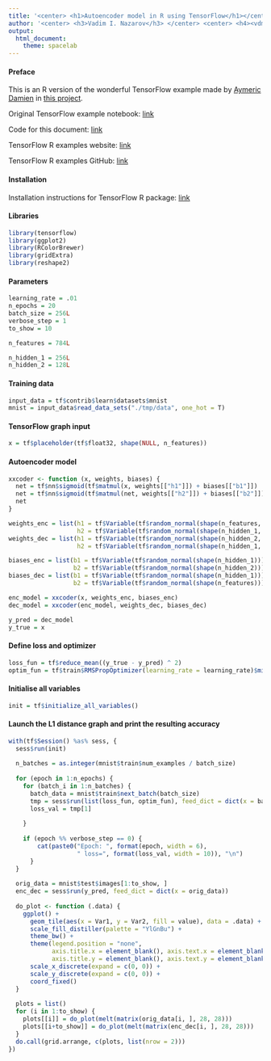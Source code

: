 ```yaml
---
title: '<center> <h1>Autoencoder model in R using TensorFlow</h1></center>'
author: '<center> <h3>Vadim I. Nazarov</h3> </center> <center> <h4><vdm.nazarov@gmail.com></h4> </center>'
output: 
  html_document: 
    theme: spacelab
---
```


#### Preface
This is an R version of the wonderful TensorFlow example made by [Aymeric Damien](https://github.com/aymericdamien) in [this project](https://github.com/aymericdamien/TensorFlow-Examples/).

Original TensorFlow example notebook: [link](https://github.com/aymericdamien/TensorFlow-Examples/blob/master/notebooks/3_NeuralNetworks/autoencoder.ipynb)

Code for this document: [link](https://github.com/vadimnazarov/tensorflow-r-examples/3_NeuralNetworks/autoencoder.Rmd)

TensorFlow R examples website: [link](https://vadimnazarov.github.io/tensorflow-r-examples/)

TensorFlow R examples GitHub: [link](https://github.com/vadimnazarov/tensorflow-r-examples/)

#### Installation
Installation instructions for TensorFlow R package: [link](https://rstudio.github.io/tensorflow/)

#### Libraries
```r
library(tensorflow)
library(ggplot2)
library(RColorBrewer)
library(gridExtra)
library(reshape2)
```

#### Parameters
```r
learning_rate = .01
n_epochs = 20
batch_size = 256L
verbose_step = 1
to_show = 10

n_features = 784L

n_hidden_1 = 256L
n_hidden_2 = 128L
```

#### Training data
```r
input_data = tf$contrib$learn$datasets$mnist
mnist = input_data$read_data_sets("./tmp/data", one_hot = T)
```

#### TensorFlow graph input
```r
x = tf$placeholder(tf$float32, shape(NULL, n_features))
```

#### Autoencoder model
```r
xxcoder <- function (x, weights, biases) {
  net = tf$nn$sigmoid(tf$matmul(x, weights[["h1"]]) + biases[["b1"]])
  net = tf$nn$sigmoid(tf$matmul(net, weights[["h2"]]) + biases[["b2"]])
  net
}

weights_enc = list(h1 = tf$Variable(tf$random_normal(shape(n_features, n_hidden_1))),
                   h2 = tf$Variable(tf$random_normal(shape(n_hidden_1, n_hidden_2))))
weights_dec = list(h1 = tf$Variable(tf$random_normal(shape(n_hidden_2, n_hidden_1))),
                   h2 = tf$Variable(tf$random_normal(shape(n_hidden_1, n_features))))

biases_enc = list(b1 = tf$Variable(tf$random_normal(shape(n_hidden_1))), 
                  b2 = tf$Variable(tf$random_normal(shape(n_hidden_2))))
biases_dec = list(b1 = tf$Variable(tf$random_normal(shape(n_hidden_1))),
                  b2 = tf$Variable(tf$random_normal(shape(n_features))))

enc_model = xxcoder(x, weights_enc, biases_enc)
dec_model = xxcoder(enc_model, weights_dec, biases_dec)

y_pred = dec_model
y_true = x
```

#### Define loss and optimizer
```r
loss_fun = tf$reduce_mean((y_true - y_pred) ^ 2)
optim_fun = tf$train$RMSPropOptimizer(learning_rate = learning_rate)$minimize(loss_fun)
```

#### Initialise all variables
```r
init = tf$initialize_all_variables()
```

#### Launch the L1 distance graph and print the resulting accuracy
```r
with(tf$Session() %as% sess, {
  sess$run(init)
  
  n_batches = as.integer(mnist$train$num_examples / batch_size)
  
  for (epoch in 1:n_epochs) {
    for (batch_i in 1:n_batches) {
      batch_data = mnist$train$next_batch(batch_size)
      tmp = sess$run(list(loss_fun, optim_fun), feed_dict = dict(x = batch_data[[1]]))
      loss_val = tmp[1]
    
    }
    
    if (epoch %% verbose_step == 0) {
        cat(paste0("Epoch: ", format(epoch, width = 6), 
                   " loss=", format(loss_val, width = 10)), "\n")
      }
  }
  
  orig_data = mnist$test$images[1:to_show, ]
  enc_dec = sess$run(y_pred, feed_dict = dict(x = orig_data))
  
  do_plot <- function (.data) {
    ggplot() + 
      geom_tile(aes(x = Var1, y = Var2, fill = value), data = .data) + 
      scale_fill_distiller(palette = "YlGnBu") + 
      theme_bw() +
      theme(legend.position = "none",
            axis.title.x = element_blank(), axis.text.x = element_blank(), axis.ticks.x = element_blank(), 
            axis.title.y = element_blank(), axis.text.y = element_blank(), axis.ticks.y = element_blank()) +
      scale_x_discrete(expand = c(0, 0)) +
      scale_y_discrete(expand = c(0, 0)) + 
      coord_fixed()
  }
  
  plots = list()
  for (i in 1:to_show) {
    plots[[i]] = do_plot(melt(matrix(orig_data[i, ], 28, 28)))
    plots[[i+to_show]] = do_plot(melt(matrix(enc_dec[i, ], 28, 28)))
  }
  do.call(grid.arrange, c(plots, list(nrow = 2)))
})
```